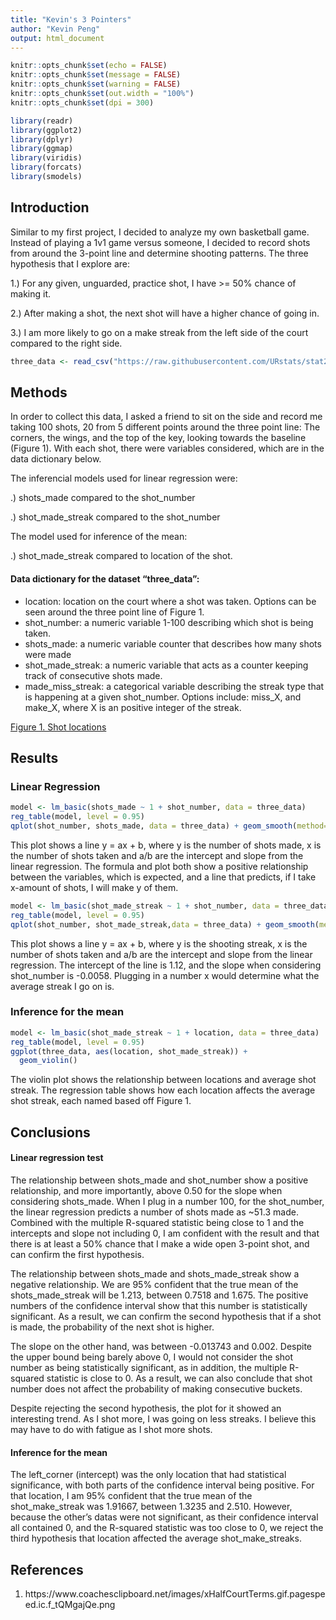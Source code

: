 ```yaml
---
title: "Kevin's 3 Pointers"
author: "Kevin Peng"
output: html_document
---
```


```r
knitr::opts_chunk$set(echo = FALSE)
knitr::opts_chunk$set(message = FALSE)
knitr::opts_chunk$set(warning = FALSE)
knitr::opts_chunk$set(out.width = "100%")
knitr::opts_chunk$set(dpi = 300)

library(readr)
library(ggplot2)
library(dplyr)
library(ggmap)
library(viridis)
library(forcats)
library(smodels)
```

## Introduction

Similar to my first project, I decided to analyze my own basketball game. 
Instead of playing a 1v1 game versus someone, I decided to record shots from 
around the 3-point line and determine shooting patterns. The three hypothesis 
that I explore are:


1.) For any given, unguarded, practice shot, I have >= 50% chance of making it. 

2.) After making a shot, the next shot will have a higher chance of going in.

3.) I am more likely to go on a make streak from the left side of the court compared to 
    the right side.

```r
three_data <- read_csv("https://raw.githubusercontent.com/URstats/stat209-s18-kevpeng/master/project-c.csv")
```

## Methods

In order to collect this data, I asked a friend to sit on the side and
record me taking 100 shots, 20 from 5 different points around the three point
line: The corners, the wings, and the top of the key, looking towards the baseline 
(Figure 1). With each shot, there were variables considered, which are in the data dictionary below. 

The inferencial models used for linear regression were: 

\t 1.) shots_made compared to the shot_number

\t 2.) shot_made_streak compared to the shot_number 

The model used for inference of the mean: 

\t 1.) shot_made_streak compared to location of the shot. 


#### Data dictionary for the dataset "three_data":
- location: location on the court where a shot was taken. Options can be seen around the three point line of Figure 1.
- shot_number: a numeric variable 1-100 describing which shot is being taken.
- shots_made: a numeric variable counter that describes how many shots were made
- shot_made_streak: a numeric variable that acts as a counter keeping track of consecutive shots made.
- made_miss_streak: a categorical variable describing the streak type that is happening at a given shot_number. Options include: miss_X, and make_X, where X is an positive integer of the streak.

[Figure 1. Shot locations](https://www.coachesclipboard.net/images/xHalfCourtTerms.gif.pagespeed.ic.f_tQMgajQe.png)




## Results

### Linear Regression

```r
model <- lm_basic(shots_made ~ 1 + shot_number, data = three_data)
reg_table(model, level = 0.95)
qplot(shot_number, shots_made, data = three_data) + geom_smooth(method="lm")
```

This plot shows a line y = ax + b, where y is the number of shots made, x is the number of shots taken and a/b are the intercept and slope from the linear regression. The formula and plot both show a positive relationship between the variables, which is expected, and a line that predicts, if I take x-amount of shots, I will make y of them. 


```r
model <- lm_basic(shot_made_streak ~ 1 + shot_number, data = three_data)
reg_table(model, level = 0.95)
qplot(shot_number, shot_made_streak,data = three_data) + geom_smooth(method="lm")


```

This plot shows a line y = ax + b, where y is the shooting streak, x is the number of shots taken and a/b are the intercept and slope from the linear regression. The intercept of the line is 1.12, and the slope when considering shot_number is -0.0058. Plugging in a number x would determine what the average streak I go on is. 

### Inference for the mean

```r
model <- lm_basic(shot_made_streak ~ 1 + location, data = three_data)
reg_table(model, level = 0.95)
ggplot(three_data, aes(location, shot_made_streak)) +
  geom_violin()
```

The violin plot shows the relationship between locations and average shot streak.
The regression table shows how each location affects the average shot streak, each named
based off Figure 1. 

## Conclusions

#### Linear regression test
The relationship between shots_made and shot_number show a positive relationship, and more importantly, above 0.50 for the slope when considering shots_made. When I plug in a number 100, for the shot_number, the linear regression predicts a number of shots made as ~51.3 made. Combined with the multiple R-squared statistic being close to 1 and the intercepts and slope not including 0, I am confident with the result and that there is at least a 50% chance that I make a wide open 3-point shot, and can confirm the first hypothesis.   

The relationship between shots_made and shots_made_streak show a negative relationship. 
We are 95% confident that the true mean of the shots_made_streak will be 1.213, between 0.7518 and 1.675. The positive numbers of the confidence interval show that this number is statistically significant. As a result, we can confirm the second hypothesis that if a shot is made, the probability of the next shot is higher. 

The slope on the other hand, was between -0.013743 and 0.002. Despite the upper bound being barely above 0, I would not consider the shot number as being statistically significant, as in addition, the multiple R-squared statistic is close to 0. As a result, we can also conclude that shot number does not affect the probability of making consecutive buckets. 

Despite rejecting the second hypothesis, the plot for it showed an interesting trend. As I shot more, I was going on less streaks. I believe this may have to do with fatigue as I shot more shots.

#### Inference for the mean

The left_corner (intercept) was the only location that had statistical significance, 
with both parts of the confidence interval being positive. For that location, 
I am 95% confident that the true mean of the shot_make_streak was 1.91667, between 1.3235 and 
2.510. However, because the other's datas were not significant, as their confidence interval all contained 0, and the R-squared statistic was too close to 0, we reject the third hypothesis that location affected the average shot_make_streaks. 


## References

1. https://www.coachesclipboard.net/images/xHalfCourtTerms.gif.pagespeed.ic.f_tQMgajQe.png


